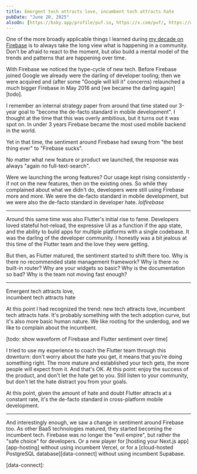 ```yaml
---
title: Emergent tech attracts love, incumbent tech attracts hate
pubDate: "June 20, 2025"
alsoOn: [https://bsky.app/profile/puf.io, https://x.com/puf/, https://www.threads.net/@frankpuf, https://c.im/@puf/]
---
```


One of the more broadly applicable things I learned during [my decade on Firebase][puf-firebase] is to always take the long view what is happening in a community. Don't be afraid to react to the moment, but *also* build a mental model of the trends and patterns that are happening over time.

With Firebase we noticed the hype-cycle of new tech. Before Firebase joined Google we already were the darling of developer tooling; then we were acquired and (after some "Google will kill it" concerns) relaunched a much bigger Firebase in May 2016 and [we became the darling again][todo].

I remember an internal strategy paper from around that time stated our 3-year goal to "become the de-facto standard in mobile development". I thought at the time that this was overly ambitious, but it turns out it was spot on. In under 3 years Firebase became the most used mobile backend in the world. 

Yet in that time, the sentiment around Firebase had swung from "the best thing ever" to "Firebase sucks".

No matter what new feature or product we launched, the response was always "again no full-text-search". 

Were we launching the wrong features? Our usage kept rising consistently - if not on the new features, then on the existing ones. So while they complained about what we didn't do, developers were still using Firebase more and more. We were the de-facto standard in mobile development, but we were also the de-facto standard in developer hate. *lolfirebase*

---

Around this same time was also Flutter's initial rise to fame. Developers loved stateful hot-reload, the expressive UI as a function if the app state, and the ability to build apps for multiple platforms with a single codebase. It was the darling of the developer community. I honestly was a bit jealous at this time of the Flutter team and the love they were getting.


But then, as Flutter matured, the sentiment started to shift there too. Why is there no recommended state management framework? Why is there no built-in router? Why are your widgets so basic? Why is the documentation so bad? Why is the team not moving fast enough? 

---

<PullQuote author="puf" align="left">
Emergent tech attracts love, <br/>
incumbent tech attracts hate
</PullQuote>

At this point I had recognized the trend: new tech attracts love, incumbent tech attracts hate. It's probably something with the tech adoption curve, but it's also more basic human nature. We like rooting for the underdog, and we like to complain about the incumbent.

[todo: show waveform of Firebase and Flutter sentiment over time]

I tried to use my experience to coach the Flutter team through this downturn: don't worry about the hate you get, it means that you're doing something right. The more mature and established your tech gets, the more people will expect from it. And that's OK. At this point: enjoy the success of the product, and don't let the hate get to you. Still listen to your community, but don't let the hate distract you from your goals.

At this point, given the amount of hate and doubt Flutter attracts at a constant rate, it's the de-facto standard in cross-platform mobile development. 

---

And interestingly enough, we saw a change in sentiment around Firebase too. As other BaaS technologies matured, they started becoming the incumbent tech. Firebase was no longer the "evil empire", but rather the "safe choice" for developers. Or a new player for [hosting your Next.js app][app-hosting] without using incumbent Vercel, or for a [cloud-hosted PostgreSQL database][data-connect] without using incumbent Supabase.

[puf-firebase]: 
[app-hosting]: 
[data-connect]: 